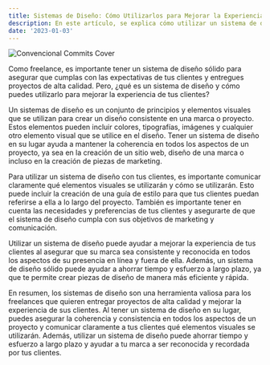 ```yaml
---
title: Sistemas de Diseño: Cómo Utilizarlos para Mejorar la Experiencia de tus Clientes
description: En este artículo, se explica cómo utilizar un sistema de diseño como freelance para mejorar la experiencia de tus clientes y entregar proyectos de alta calidad. Se incluyen consejos sobre cómo comunicar claramente tu sistema de diseño a tus clientes y cómo asegurarte de que cumpla con sus objetivos de marketing
date: '2023-01-03'
---
```


<Image
  className="w-full rounded-md"
  src="sistema-de-diseno.jpeg"
  alt="Convencional Commits Cover"
  width={672}
  height={258}
  priority
/>

Como freelance, es importante tener un sistema de diseño sólido para asegurar que cumplas con las expectativas de tus clientes y entregues proyectos de alta calidad. Pero, ¿qué es un sistema de diseño y cómo puedes utilizarlo para mejorar la experiencia de tus clientes?

Un sistemas de diseño es un conjunto de principios y elementos visuales que se utilizan para crear un diseño consistente en una marca o proyecto. Estos elementos pueden incluir colores, tipografías, imágenes y cualquier otro elemento visual que se utilice en el diseño. Tener un sistema de diseño en su lugar ayuda a mantener la coherencia en todos los aspectos de un proyecto, ya sea en la creación de un sitio web, diseño de una marca o incluso en la creación de piezas de marketing.

Para utilizar un sistema de diseño con tus clientes, es importante comunicar claramente qué elementos visuales se utilizarán y cómo se utilizarán. Esto puede incluir la creación de una guía de estilo para que tus clientes puedan referirse a ella a lo largo del proyecto. También es importante tener en cuenta las necesidades y preferencias de tus clientes y asegurarte de que el sistema de diseño cumpla con sus objetivos de marketing y comunicación.

Utilizar un sistema de diseño puede ayudar a mejorar la experiencia de tus clientes al asegurar que su marca sea consistente y reconocida en todos los aspectos de su presencia en línea y fuera de ella. Además, un sistema de diseño sólido puede ayudar a ahorrar tiempo y esfuerzo a largo plazo, ya que te permite crear piezas de diseño de manera más eficiente y rápida.

En resumen, los sistemas de diseño son una herramienta valiosa para los freelances que quieren entregar proyectos de alta calidad y mejorar la experiencia de sus clientes. Al tener un sistema de diseño en su lugar, puedes asegurar la coherencia y consistencia en todos los aspectos de un proyecto y comunicar claramente a tus clientes qué elementos visuales se utilizarán. Además, utilizar un sistema de diseño puede ahorrar tiempo y esfuerzo a largo plazo y ayudar a tu marca a ser reconocida y recordada por tus clientes.
